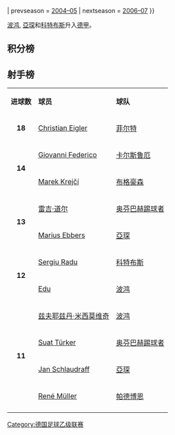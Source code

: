 {{refimprove|time=2011-09-23T13:32:12+00:00}}
{{Infobox football league season
| competition                = [[德国足球乙级联赛|德国足球乙级联赛]]
| season                     = 2005–06
| winners                    = [[波鸿足球俱乐部|波鸿]]
| promoted                   = [[波鸿足球俱乐部|波鸿]]<br />[[亞琛足球俱乐部|亞琛]]<br />[[科特布斯足球俱乐部|科特布斯]]
| relegated                  = [[德累斯顿迪納摩|德累斯顿迪納摩]]<br />[[薩爾布呂肯足球俱樂部|薩爾布呂肯]]<br />[[红白艾伦足球俱乐部|艾伦]]<br>[[锡根足球俱乐部|锡根]]
| league topscorer           = [[Christian_Eigler|Christian Eigler]] (18)
| biggest home win           = 
| biggest away win           = 
| highest scoring            = 
| total goals                = 801
| average goals              = {{#expr: 801 / 306 round 2}}
| prevseason                 = [[2004年至2005年德國足球乙級聯賽|2004–05]]
| nextseason                 = [[2006年至2007年德國足球乙級聯賽|2006–07]]
}}

[[波鸿足球俱乐部|波鸿]], [[亞琛足球俱乐部|亞琛]]和[[科特布斯足球俱乐部|科特布斯]]升入[[德国足球甲级联赛|德甲]]。

==积分榜==
<!--
     Instructions how to use these templates are in the bottom 
-->
{{Fb cl header |sort=y}}
{{Fb cl team |p=1 |t=Bochum              |w=20|d=7 |l=7 |gf=62|ga=33|bc=#D0F0C0|champion=y |promoted=y}}
{{Fb cl2 qr |promotion=y |rows=3 |s=2006-07 |c=Bundesliga}}
{{Fb cl team |p=2 |t=Aachen              |w=20|d=5 |l=9 |gf=61|ga=36|bc=#D0F0C0|promoted=y }}
{{Fb cl team |p=3 |t=Energie Cottbus             |w=16|d=10|l=8 |gf=49|ga=33|bc=#D0F0C0|promoted=y }}
{{Fb cl team |p=4 |t=Freiburg            |w=16|d=8 |l=10|gf=41|ga=33}}
{{Fb cl team |p=5 |t=Greuther Fürth      |w=15|d=9 |l=10|gf=51|ga=42}}
{{Fb cl team |p=6 |t=Karlsruhe           |w=15|d=8 |l=11|gf=55|ga=45}}
{{Fb cl team |p=7 |t=Erzgebirge Aue      |w=13|d=9 |l=12|gf=38|ga=36}}
{{Fb cl team |p=8 |t=Burghausen          |w=12|d=11|l=11|gf=45|ga=49}}
{{Fb cl team |p=9 |t=Paderborn           |w=13|d=7 |l=14|gf=46|ga=40}}
{{Fb cl team |p=10|t=Rostock             |w=13|d=4 |l=17|gf=44|ga=49}}
{{Fb cl team |p=11|t=Offenbach           |w=12|d=7 |l=15|gf=42|ga=53}}
{{Fb cl team |p=12|t=Braunschweig        |w=13|d=4 |l=17|gf=37|ga=48}}
{{Fb cl team |p=13|t=1860 Munich         |w=11|d=9 |l=14|gf=41|ga=44}}
{{Fb cl team |p=14|t=Unterhaching        |w=12|d=6 |l=16|gf=42|ga=48}}
{{Fb cl team |p=15|t=Dynamo Dresden      |w=11|d=8 |l=15|gf=39|ga=45|bc=#FFBBBB|relegated=y}}
{{Fb cl2 qr |relegation=y |rows=4 |s=2006-07 |c=Regionalliga }}
{{Fb cl team |p=16|t=Saarbrücken         |w=11|d=5 |l=18|gf=37|ga=63|bc=#FFBBBB|relegated=y}}
{{Fb cl team |p=17|t=LR Ahlen            |w=9 |d=8 |l=17|gf=36|ga=50|bc=#FFBBBB|relegated=y}}
{{Fb cl team |p=18|t=Sportfreunde Siegen |w=8 |d=7 |l=19|gf=35|ga=54|bc=#FFBBBB|relegated=y}}
{{Fb cl footer|s=[http://www.bundesliga.de Bundesliga.de]|nt=[[德累斯顿迪納摩|德累斯顿迪納摩]]和[[红白艾伦足球俱乐部|艾伦]] 降入[[德国足球地区联赛|德国足球地区联赛]]北区联赛， [[薩爾布呂肯足球俱樂部|薩爾布呂肯]]和[[锡根足球俱乐部|锡根]] 降入[[德国足球地区联赛|德国足球地区联赛]]南区联赛。
}}

==射手榜==

{| class="wikitable" cellpadding="3" 
|-
|'''进球数'''
|'''球员'''
|'''球队'''
|-
|rowspan="1" align=center|'''18'''
|{{flagicon|Germany}} [[Christian_Eigler|Christian Eigler]]
|[[菲尔特足球俱乐部|菲尔特]]
|-
|rowspan="2" align=center|'''14'''
|{{flagicon|Italy}} [[Giovanni_Federico|Giovanni Federico]]
|[[卡尔斯鲁厄体育俱乐部|卡尔斯鲁厄]]
|-
|{{flagicon|Slovakia}} [[Marek_Krejčí|Marek Krejčí]]
|[[布格豪森足球俱乐部|布格豪森]]
|-
|rowspan="2" align=center|'''13'''
|{{flagicon|France}} [[雷吉·道尔|雷吉·道尔]]
|[[奥芬巴赫踢球者足球俱乐部|奥芬巴赫踢球者]]
|-
|{{flagicon|Germany}} [[Marius_Ebbers|Marius Ebbers]]
|[[亞琛足球俱乐部|亞琛]]
|-
|rowspan="2" align=center|'''12'''
|{{flagicon|Romania}} [[Sergiu_Radu|Sergiu Radu]]
|[[科特布斯足球俱乐部|科特布斯]]
|-
|{{flagicon|Brazil}} [[Eduardo_Gon??alves_de_Oliveira|Edu]]
|[[波鸿足球俱乐部|波鸿]]
|-
|rowspan="4" align=center|'''11'''
|{{flagicon|Bosnia and Herzegovina}} [[兹夫耶兹丹·米西莫维奇|兹夫耶兹丹·米西莫维奇]]
|[[波鸿足球俱乐部|波鸿]]
|-
|{{flagicon|Turkey}} [[Suat_Türker|Suat Türker]]
|[[奥芬巴赫踢球者足球俱乐部|奥芬巴赫踢球者]]
|-
|{{flagicon|Germany}} [[Jan_Schlaudraff|Jan Schlaudraff]]
|[[亞琛足球俱乐部|亞琛]]
|-
|{{flagicon|Germany}} [[René_Müller_(footballer_born_1974)|René Müller]]
|[[帕德博恩07足球俱乐部|帕德博恩]]
|-
|}

{{德乙赛季}}

{{DEFAULTSORT:Fussball-Bundesliga 2005-06, 2.}}
[[Category:德国足球乙级联赛|Category:德国足球乙级联赛]]